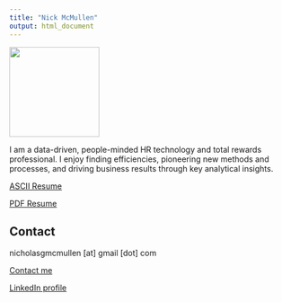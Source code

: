 ```yaml
---
title: "Nick McMullen"
output: html_document
---
```



![](headshot.jpg){width=160}


I am a data-driven, people-minded HR technology and total rewards professional. I enjoy finding efficiencies, pioneering new methods and processes, and driving business results through key analytical insights. 

[ASCII Resume](Nicholas_McMullen_Resume.txt){target="_blank"}

[PDF Resume](Nicholas_McMullen_Resume.pdf){target="_blank"}

## Contact

nicholasgmcmullen [at] gmail [dot] com

[Contact me](mailto:nicholasgmcmullen@gmail.com)

[LinkedIn profile](https://www.linkedin.com/in/nicholas-mcmullen/){target="_blank"}



